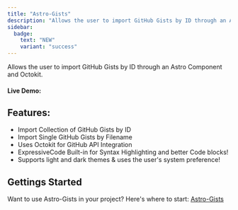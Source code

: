 ```yaml
---
title: "Astro-Gists"
description: "Allows the user to import GitHub Gists by ID through an Astro Component and Octokit."
sidebar:
  badge: 
    text: "NEW"
    variant: "success"
---
```


<MXYZIntegration title="@matthiesenxyz/astro-gists" githubIntegrationURL='https://github.com/MatthiesenXYZ/astro-gists/tree/main/package'/>

Allows the user to import GitHub Gists by ID through an Astro Component and Octokit.

#### Live Demo:
<GetGist gistId="cce7f3f1d9322710be8196aa344186ba" filename="hello.md"/>

## Features:
- Import Collection of GitHub Gists by ID
- Import Single GitHub Gists by Filename
- Uses Octokit for GitHub API Integration
- ExpressiveCode Built-in for Syntax Highlighting and better Code blocks!
- Supports light and dark themes & uses the user's system preference!

## Gettings Started

Want to use Astro-Gists in your project? Here's where to start: [Astro-Gists](https://github.com/MatthiesenXYZ/astro-gists/blob/main/package/README.md)